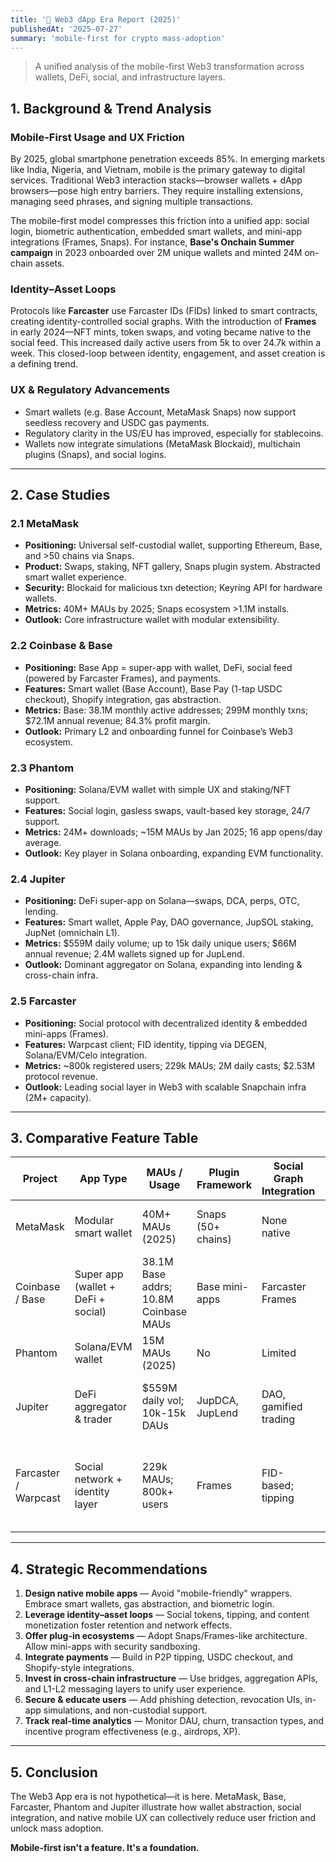 ```yaml
---
title: '📱 Web3 dApp Era Report (2025)'
publishedAt: '2025-07-27'
summary: 'mobile-first for crypto mass-adoption'
---
```


> A unified analysis of the mobile-first Web3 transformation across wallets, DeFi, social, and infrastructure layers.

## 1. Background & Trend Analysis

### Mobile-First Usage and UX Friction

By 2025, global smartphone penetration exceeds 85%. In emerging markets like India, Nigeria, and Vietnam, mobile is the primary gateway to digital services. Traditional Web3 interaction stacks—browser wallets + dApp browsers—pose high entry barriers. They require installing extensions, managing seed phrases, and signing multiple transactions.

The mobile-first model compresses this friction into a unified app: social login, biometric authentication, embedded smart wallets, and mini-app integrations (Frames, Snaps). For instance, **Base's Onchain Summer campaign** in 2023 onboarded over 2M unique wallets and minted 24M on-chain assets.

### Identity–Asset Loops

Protocols like **Farcaster** use Farcaster IDs (FIDs) linked to smart contracts, creating identity-controlled social graphs. With the introduction of **Frames** in early 2024—NFT mints, token swaps, and voting became native to the social feed. This increased daily active users from 5k to over 24.7k within a week. This closed-loop between identity, engagement, and asset creation is a defining trend.

### UX & Regulatory Advancements

- Smart wallets (e.g. Base Account, MetaMask Snaps) now support seedless recovery and USDC gas payments.
- Regulatory clarity in the US/EU has improved, especially for stablecoins.
- Wallets now integrate simulations (MetaMask Blockaid), multichain plugins (Snaps), and social logins.

---

## 2. Case Studies

### 2.1 MetaMask

- **Positioning:** Universal self-custodial wallet, supporting Ethereum, Base, and >50 chains via Snaps.
- **Product:** Swaps, staking, NFT gallery, Snaps plugin system. Abstracted smart wallet experience.
- **Security:** Blockaid for malicious txn detection; Keyring API for hardware wallets.
- **Metrics:** 40M+ MAUs by 2025; Snaps ecosystem >1.1M installs.
- **Outlook:** Core infrastructure wallet with modular extensibility.

### 2.2 Coinbase & Base

- **Positioning:** Base App = super-app with wallet, DeFi, social feed (powered by Farcaster Frames), and payments.
- **Features:** Smart wallet (Base Account), Base Pay (1-tap USDC checkout), Shopify integration, gas abstraction.
- **Metrics:** Base: 38.1M monthly active addresses; 299M monthly txns; $72.1M annual revenue; 84.3% profit margin.
- **Outlook:** Primary L2 and onboarding funnel for Coinbase’s Web3 ecosystem.

### 2.3 Phantom

- **Positioning:** Solana/EVM wallet with simple UX and staking/NFT support.
- **Features:** Social login, gasless swaps, vault-based key storage, 24/7 support.
- **Metrics:** 24M+ downloads; ~15M MAUs by Jan 2025; 16 app opens/day average.
- **Outlook:** Key player in Solana onboarding, expanding EVM functionality.

### 2.4 Jupiter

- **Positioning:** DeFi super-app on Solana—swaps, DCA, perps, OTC, lending.
- **Features:** Smart wallet, Apple Pay, DAO governance, JupSOL staking, JupNet (omnichain L1).
- **Metrics:** $559M daily volume; up to 15k daily unique users; $66M annual revenue; 2.4M wallets signed up for JupLend.
- **Outlook:** Dominant aggregator on Solana, expanding into lending & cross-chain infra.

### 2.5 Farcaster

- **Positioning:** Social protocol with decentralized identity & embedded mini-apps (Frames).
- **Features:** Warpcast client; FID identity, tipping via DEGEN, Solana/EVM/Celo integration.
- **Metrics:** ~800k registered users; 229k MAUs; 2M daily casts; $2.53M protocol revenue.
- **Outlook:** Leading social layer in Web3 with scalable Snapchain infra (2M+ capacity).

---

## 3. Comparative Feature Table

| Project              | App Type                           | MAUs / Usage                          | Plugin Framework   | Social Graph Integration | Cross-chain?            | Strategic Notes                                              |
| -------------------- | ---------------------------------- | ------------------------------------- | ------------------ | ------------------------ | ----------------------- | ------------------------------------------------------------ |
| MetaMask             | Modular smart wallet               | 40M+ MAUs (2025)                      | Snaps (50+ chains) | None native              | Yes (via Snaps)         | App-store for wallets; strong dev ecosystem                  |
| Coinbase / Base      | Super app (wallet + DeFi + social) | 38.1M Base addrs; 10.8M Coinbase MAUs | Base mini-apps     | Farcaster Frames         | OP Stack L2 + USDC      | USDC-powered commerce & social monetization                  |
| Phantom              | Solana/EVM wallet                  | 15M MAUs (2025)                       | No                 | Limited                  | Solana + EVM            | Simplified UX, gasless swaps                                 |
| Jupiter              | DeFi aggregator & trader           | $559M daily vol; 10k-15k DAUs         | JupDCA, JupLend    | DAO, gamified trading    | Solana; JupNet in dev   | Dominates Solana DeFi; building omnichain infra              |
| Farcaster / Warpcast | Social network + identity layer    | 229k MAUs; 800k+ users                | Frames             | FID-based; tipping       | Yes (Solana, Celo, EVM) | Identity–asset loop pioneer; supports 100+ apps on Snapchain |

---

## 4. Strategic Recommendations

1. **Design native mobile apps** — Avoid "mobile-friendly" wrappers. Embrace smart wallets, gas abstraction, and biometric login.
2. **Leverage identity–asset loops** — Social tokens, tipping, and content monetization foster retention and network effects.
3. **Offer plug-in ecosystems** — Adopt Snaps/Frames-like architecture. Allow mini-apps with security sandboxing.
4. **Integrate payments** — Build in P2P tipping, USDC checkout, and Shopify-style integrations.
5. **Invest in cross-chain infrastructure** — Use bridges, aggregation APIs, and L1-L2 messaging layers to unify user experience.
6. **Secure & educate users** — Add phishing detection, revocation UIs, in-app simulations, and non-custodial support.
7. **Track real-time analytics** — Monitor DAU, churn, transaction types, and incentive program effectiveness (e.g., airdrops, XP).

---

## 5. Conclusion

The Web3 App era is not hypothetical—it is here. MetaMask, Base, Farcaster, Phantom and Jupiter illustrate how wallet abstraction, social integration, and native mobile UX can collectively reduce user friction and unlock mass adoption.

**Mobile-first isn't a feature. It's a foundation.**
